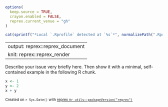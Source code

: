 ```r
options(
  keep.source = TRUE,
  crayon.enabled = FALSE,
  reprex.current_venue = "gh"
)
```

```r
cat(sprintf("*Local `.Rprofile` detected at `%s`*", normalizePath(".Rprofile")))
```

---
output: reprex::reprex_document
knit: reprex::reprex_render
---

Describe your issue very briefly here. Then show it with a minimal, self-contained example in the following R chunk.

```r
x <- 1
y <- 2
x + y
```

<sup>Created on `r Sys.Date()` with [reprex v`r utils::packageVersion("reprex")`](https://reprex.tidyverse.org)</sup>
